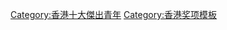 <noinclude>{{pp-vandalism|expiry=2022-11-25T05:10:09+00:00|small=yes}}</noinclude>{{NavboxV2
|name  = 歷年獲得世界傑出青年之香港人
|title = 歷年獲選為[[世界傑出青年]]的香港人士
|titlestyle = background: #ccccff" align="center"
|listclass  = hlist
|list1 = 
* 蒲炳榮（1983）
* 梁玳寧（1984）
* 曾慧燕（1985）
* [[成龍|陳港生]]（1988）
* 麥漢輝（1994）
* 佘繼標、[[林順潮]]（1995）
* [[張偉良]]（1998）
* [[张学友|張學友]]（1999）
* [[劉德華]]（2000）
* [[盧煜明]]（2001）
* [[黃英豪]]（2003）
* [[陳慧琳]]（2004）
* 陳英凝（2005）
* 杜聰（杜宗智）（2006）
* 甄韋喬（2008）
}}<noinclude>
[[Category:香港十大傑出青年]]
[[Category:香港奖项模板]]
</noinclude>